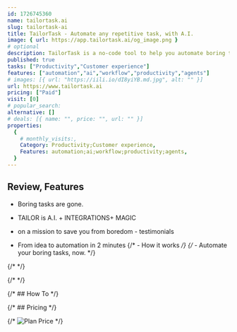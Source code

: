 ```yaml
---
id: 1726745360
name: tailortask.ai
slug: tailortask-ai
title: TailorTask - Automate any repetitive task, with A.I.
image: { url: https://app.tailortask.ai/og_image.png }
# optional
description: TailorTask is a no-code tool to help you automate boring tasks. It uses A.I. to help you save hours every day, all while keeping you in full control.
published: true
tasks: ["Productivity","Customer experience"]
features: ["automation","ai","workflow","productivity","agents"]
# images: [{ url: "https://iili.io/dI8yiYB.md.jpg", alt: "" }]
url: https://www.tailortask.ai
pricing: ["Paid"]
visit: [0]
# popular_search:
alternative: []
# deals: [{ name: "", price: "", url: "" }]
properties:
  {
    # monthly_visits:,
    Category: Productivity;Customer experience,
    Features: automation;ai;workflow;productivity;agents,
  }
---
```


## Review, Features

- Boring tasks are gone.

- TAILOR is A.I. + INTEGRATIONS+ MAGIC
- on a mission to save you from boredom - testimonials
- From idea to automation in 2 minutes
{/* - How it works */}
{/* - Automate your boring tasks, now. */}

{/* <DetailYoutube videoId="" startTime={0} /> */}

{/* <Twitters ids=[] /> */}

{/* ## How To */}

{/* ## Pricing */}

{/* <Img src="" alt="Plan Price" /> */}
